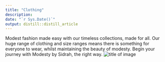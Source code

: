 ```yaml
---
title: "Clothing"
description:
date: "`r Sys.Date()`"
output: distill::distill_article
---
```



Modest fashion made easy with our timeless collections, made for all. Our huge range of clothing and size ranges means there is something for everyone to wear, whilst maintaining the beauty of modesty. Begin your journey with Modesty by Sidrah, the right way.
![title of image](Images/bcks.jpg)


















